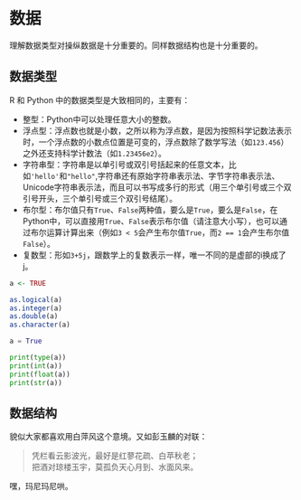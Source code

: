 # 数据 {#data}

理解数据类型对操纵数据是十分重要的。同样数据结构也是十分重要的。     

## 数据类型

R 和 Python 中的数据类型是大致相同的，主要有：

- 整型：Python中可以处理任意大小的整数。
- 浮点型：浮点数也就是小数，之所以称为浮点数，是因为按照科学记数法表示时，一个浮点数的小数点位置是可变的，浮点数除了数学写法（如`123.456`）之外还支持科学计数法（如`1.23456e2`）。
- 字符串型：字符串是以单引号或双引号括起来的任意文本，比如`'hello'`和`"hello"`,字符串还有原始字符串表示法、字节字符串表示法、Unicode字符串表示法，而且可以书写成多行的形式（用三个单引号或三个双引号开头，三个单引号或三个双引号结尾）。
- 布尔型：布尔值只有`True`、`False`两种值，要么是`True`，要么是`False`，在Python中，可以直接用`True`、`False`表示布尔值（请注意大小写），也可以通过布尔运算计算出来（例如`3 < 5`会产生布尔值`True`，而`2 == 1`会产生布尔值`False`）。
- 复数型：形如`3+5j`，跟数学上的复数表示一样，唯一不同的是虚部的i换成了j。

```r
a <- TRUE

as.logical(a)
as.integer(a)
as.double(a)
as.character(a)
```

```python
a = True

print(type(a))
print(int(a))
print(float(a))
print(str(a))
```


## 数据结构

貌似大家都喜欢用白萍风这个意境。又如彭玉麟的对联：

> 凭栏看云影波光，最好是红蓼花疏、白苹秋老；  
把酒对琼楼玉宇，莫孤负天心月到、水面风来。

嘿，玛尼玛尼哄。
